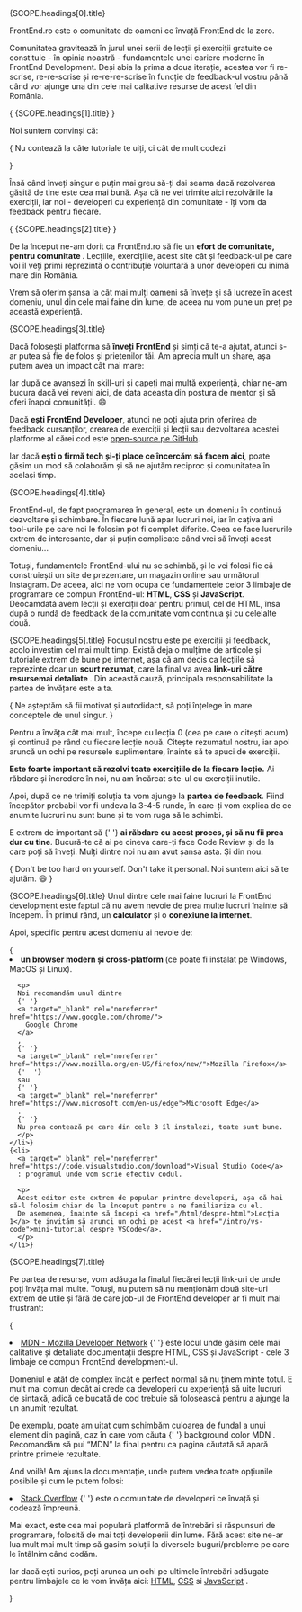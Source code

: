 <LessonHeading as="h2" id={SCOPE.headings[0].id}>
  {SCOPE.headings[0].title}
</LessonHeading>

FrontEnd.ro este o comunitate de oameni ce învață FrontEnd de la zero.

Comunitatea gravitează în jurul unei serii de lecții și exerciții gratuite ce constituie - în opinia noastră - fundamentele unei cariere moderne în FrontEnd Development. Deși abia la <span className="line-through">prima</span>
a doua iterație, acestea vor fi re-scrise, re-re-scrise și re-re-re-scrise în funcție de feedback-ul vostru până când vor ajunge una din cele mai calitative resurse de acest fel din România.

<section>
  {<LessonHeading as="h2" id={SCOPE.headings[1].id}>
    {SCOPE.headings[1].title}
  </LessonHeading>}

Noi suntem convinși că:

{<LessonQuote variant="centered">
Nu contează la câte tutoriale te uiți, ci cât de mult codezi

</LessonQuote>}

Însă când înveți singur e puțin mai greu să-ți dai seama dacă rezolvarea
găsită de tine este cea mai bună. Așa că ne vei trimite aici rezolvările
la exerciții, iar noi - developeri cu experiență din comunitate - îți
vom da feedback pentru fiecare.

</section>

<section>
  {
    <LessonHeading as="h2" id={SCOPE.headings[2].id}>
      {SCOPE.headings[2].title}
    </LessonHeading>
  }

De la început ne-am dorit ca FrontEnd.ro să fie un <strong> efort de comunitate, pentru comunitate </strong>. Lecțiile, exercițiile, acest site cât și feedback-ul pe care voi îl veți primi reprezintă o contribuție voluntară a unor developeri cu inimă mare din România.

Vrem să oferim șansa la cât mai mulți oameni să învețe și să lucreze în acest domeniu, unul din cele mai faine din lume, de aceea nu vom pune un preț pe această experiență.

</section>

<section>
  <LessonHeading as="h2" id={SCOPE.headings[3].id}>
    {SCOPE.headings[3].title}
  </LessonHeading>

Dacă folosești platforma să <strong>înveți FrontEnd</strong> și simți că te-a ajutat, atunci s-ar putea să fie de folos și prietenilor tăi. Am aprecia mult un share, așa putem avea un impact cât mai mare:

<div className="d-flex justify-content-center my-5">
  <OptionsDrawer trigger={{ text: "Share", icon: SCOPE.icons.faShare }}>
    <OptionsDrawer.Element className="bg-white">
      <CopyLinkButton text={SCOPE.urlToShare} />
    </OptionsDrawer.Element>
    <OptionsDrawer.Element className="bg-white">
      <FacebookButton url={SCOPE.urlToShare} />
    </OptionsDrawer.Element>
    <OptionsDrawer.Element className="bg-white">
      <LinkedInButton url={SCOPE.urlToShare} />
    </OptionsDrawer.Element>
    <OptionsDrawer.Element className="bg-white">
      <WhatsAppButton url={SCOPE.urlToShare} />
    </OptionsDrawer.Element>
  </OptionsDrawer>
</div>
Iar după ce avansezi în skill-uri și capeți mai multă experiență, chiar ne-am bucura
dacă vei reveni aici, de data aceasta din postura de mentor și să oferi înapoi comunității.
😄

Dacă <strong>ești FrontEnd Developer</strong>, atunci ne poți ajuta prin oferirea de feedback cursanților, crearea de exerciții și lecții sau dezvoltarea acestei platforme al cărei cod este <a target="_blank" rel="noreferrer" href={SCOPE.GITHUB_URL}>open-source pe GitHub</a>.

Iar dacă <strong>ești o firmă tech și-ți place ce încercăm să facem aici</strong>, poate găsim un mod să colaborăm și să ne ajutăm reciproc și comunitatea în același timp.

</section>
<div className="dots" />
<section>
  <LessonHeading as="h2" id={SCOPE.headings[4].id}>
    {SCOPE.headings[4].title}
  </LessonHeading>

FrontEnd-ul, de fapt programarea în general, este un domeniu în continuă dezvoltare și schimbare. În fiecare lună apar lucruri noi, iar în cațiva ani tool-urile pe care noi le folosim pot fi complet diferite. Ceea ce face lucrurile extrem de interesante, dar și puțin complicate când vrei să înveți acest domeniu...

Totuși, fundamentele FrontEnd-ului nu se schimbă, și le vei folosi fie că construiești un site de prezentare, un magazin online sau următorul Instagram. De aceea, aici ne vom ocupa de fundamentele celor 3 limbaje de programare ce compun FrontEnd-ul: <strong>HTML</strong>, <strong>CSS</strong> și <strong>JavaScript</strong>. Deocamdată avem lecții și exerciții doar pentru primul, cel de HTML, însa după o rundă de feedback de la comunitate vom continua și cu celelalte două.

</section>
<div className="dots" />
<section>
  <LessonHeading as="h2" id={SCOPE.headings[5].id}>
    {SCOPE.headings[5].title}
  </LessonHeading>
Focusul nostru este pe exerciții și feedback, acolo investim cel mai mult timp. Există deja o mulțime de articole și tutoriale extrem de bune pe internet, așa că am decis ca lecțiile să reprezinte doar un <strong>scurt rezumat</strong>,  care la final va avea <strong>link-uri către resursemai detaliate </strong>. Din această cauză, principala responsabilitate la partea de învățare este a ta.

{<LessonQuote>
  Ne așteptăm să fii motivat și autodidact, să poți înțelege în mare conceptele de unul singur.
</LessonQuote>}

Pentru a învăța cât mai mult, începe cu lecția 0 (cea pe care o citești acum) și continuă pe rând cu fiecare lecție nouă. Citește rezumatul nostru, iar apoi aruncă un ochi pe resursele suplimentare, înainte să te apuci de exerciții.

<strong> Este foarte important să rezolvi toate exercițiile de la fiecare lecție.</strong> Ai răbdare și încredere în noi, nu am încărcat site-ul cu exerciții inutile.

Apoi, după ce ne trimiți soluția ta vom ajunge la <strong>partea de feedback</strong>. Fiind începător probabil vor fi undeva la 3-4-5 runde, în care-ți vom explica de ce anumite lucruri nu sunt bune și te vom ruga să le schimbi.

E extrem de important să {' '} <strong>ai răbdare cu acest proces, și să nu fii prea dur cu tine</strong>. Bucură-te că ai pe cineva care-ți face Code Review și de la care poți să înveți. Mulți dintre noi nu am avut șansa asta. Și din nou:

{
  <LessonQuote variant="centered">
    Don't be too hard on yourself. Don't take it personal. Noi suntem aici să te ajutăm. 😄
  </LessonQuote>
}
</section>
<section>
  <LessonHeading as="h2" id={SCOPE.headings[6].id}>
    {SCOPE.headings[6].title}
  </LessonHeading>
  Unul dintre cele mai faine lucruri la FrontEnd development
  este faptul că nu avem nevoie de prea multe lucruri înainte să începem.
  În primul rând, un <strong>calculator</strong> și o <strong>conexiune la internet</strong>.

  Apoi, specific pentru acest domeniu ai nevoie de:

  <List as="ol" variant="count">
    {<li>
      <strong>un browser modern și cross-platform </strong> (ce poate fi instalat pe Windows, MacOS și Linux).


      <p>
      Noi recomandăm unul dintre
      {' '}
      <a target="_blank" rel="noreferrer" href="https://www.google.com/chrome/">
        Google Chrome
      </a>
      ,
      {' '}
      <a target="_blank" rel="noreferrer" href="https://www.mozilla.org/en-US/firefox/new/">Mozilla Firefox</a>
      {'  '}
      sau
      {' '}
      <a target="_blank" rel="noreferrer" href="https://www.microsoft.com/en-us/edge">Microsoft Edge</a>
      .
      {' '}
      Nu prea contează pe care din cele 3 îl instalezi, toate sunt bune.
      </p>
    </li>}
    {<li>
      <a target="_blank" rel="noreferrer" href="https://code.visualstudio.com/download">Visual Studio Code</a>
      : programul unde vom scrie efectiv codul.

      <p>
      Acest editor este extrem de popular printre developeri, așa că hai să-l folosim chiar de la început pentru a ne familiariza cu el.
      De asemenea, înainte să începi <a href="/html/despre-html">Lecția 1</a> te invităm să arunci un ochi pe acest <a href="/intro/vs-code">mini-tutorial despre VSCode</a>.
      </p>
    </li>}
  </List>
  <div className="dots" />
</section>
 <section>
  <LessonHeading as="h2" id={SCOPE.headings[7].id}>
    {SCOPE.headings[7].title}
  </LessonHeading>
  
  Pe partea de resurse, vom adăuga la finalul fiecărei lecții link-uri de unde poți învăța mai multe. Totuși, nu putem să nu menționăm două site-uri extrem de utile și fără de care job-ul de FrontEnd developer ar fi mult mai frustrant:
  
  {<List as="ol" variant="count">
    <li>
      <a target="_blank" rel="noreferrer" href="https://developer.mozilla.org/en-US/" className="text-bold">MDN - Mozilla Developer Network</a>
      {' '}
      este locul unde găsim cele mai calitative și detaliate documentații despre HTML,
      CSS și JavaScript - cele 3 limbaje ce compun FrontEnd development-ul.
      <p>
        Domeniul e atât de complex încât e perfect normal să nu ținem minte totul.
        E mult mai comun decât ai crede ca developeri cu experiență să uite
        lucruri de sintaxă, adică ce bucată de cod trebuie să folosească pentru
        a ajunge la un anumit rezultat.
      </p>
      <p>
        De exemplu, poate am uitat cum schimbăm culoarea de fundal
        a unui element din pagină, caz în care vom căuta
        {' '}
        <FormattedText as="span">background color MDN</FormattedText>
        .
        Recomandăm să pui “MDN” la final pentru ca pagina căutată
        să apară printre primele rezultate.
      </p>
      <LessonFigure
        withBorder
        src="/images/lesson-0__google-search.png"
        alt="Cautând `background-color MDN` pe Google"
      />
      <p>
        And voilà! Am ajuns la documentație,
        unde putem vedea toate opțiunile posibile și cum le putem folosi:
      </p>
      <LessonFigure
        withBorder
        src="/images/lesson-0__mdn.png"
        alt="Documentația `background-color` pe MDN"
      />
    </li>
    <li>
      <a target="_blank" rel="noreferrer" href="https://stackoverflow.com/" className="text-bold">Stack Overflow</a>
      {' '}
      este o comunitate de developeri ce învață și codează împreună.
      <p>
        Mai exact, este cea mai populară platformă de întrebări și răspunsuri de programare, folosită de mai toți developerii din lume. Fără acest site ne-ar lua mult mai mult timp să gasim soluții la diversele buguri/probleme pe care le întâlnim când codăm.
      </p>
      <p>
        Iar dacă ești curios, poți arunca un ochi pe ultimele întrebări adăugate pentru limbajele ce le vom învăța aici:
        <a target="_blank" rel="noreferrer" href="https://stackoverflow.com/questions/tagged/html">HTML</a>,
        <a target="_blank" rel="noreferrer" href="https://stackoverflow.com/questions/tagged/css">CSS</a> si <a target="_blank" rel="noreferrer" href="https://stackoverflow.com/questions/tagged/javascript">JavaScript</a>
        .
      </p>
    </li>
  </List>}
</section>
